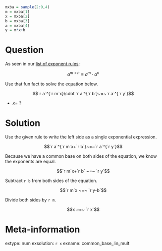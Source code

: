 ```r
mxba = sample(2:9,4)
m = mxba[1]
x = mxba[2]
b = mxba[3]
a = mxba[4]
y = m*x+b

```

Question
========

As seen in our [list of exponent rules](https://chadworley.github.io/a2/u18/Exponent_rules.html):

$$a^{m+n} \equiv a^m \cdot a^n$$

Use that fun fact to solve the equation below.

$$`r a`^{`r m`x}\cdot `r a`^{`r b`}~=~`r a`^{`r y`}$$

* $x=~?$ 

Solution
========

Use the given rule to write the left side as a single exponential expression.

$$`r a`^{`r m`x+`r b`}~=~`r a`^{`r y`}$$


Because we have a common base on both sides of the equation, we know the exponents are equal.

$$`r m`x+`r b` ~=~ `r y`$$

Subtract `r b` from both sides of the equation.


$$`r m`x ~=~ `r y-b`$$

Divide both sides by `r m`.


$$x ~=~ `r x`$$


Meta-information
============
extype: num
exsolution: `r x`
exname: common_base_lin_mult